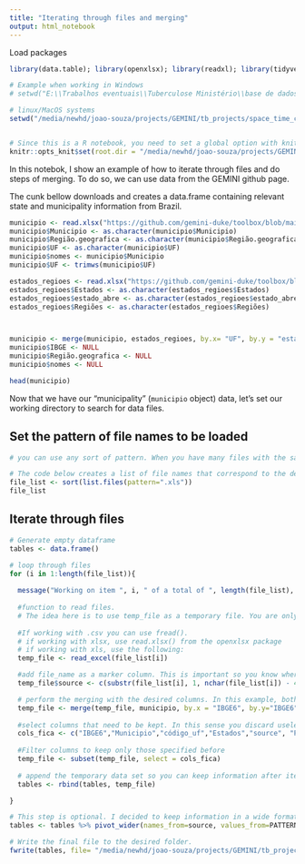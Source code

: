 ```yaml
---
title: "Iterating through files and merging"
output: html_notebook
---
```


Load packages
```r
library(data.table); library(openxlsx); library(readxl); library(tidyverse)

# Example when working in Windows 
# setwd("E:\\Trabalhos eventuais\\Tuberculose Ministério\\base de dados")

# linux/MacOS systems
setwd("/media/newhd/joao-souza/projects/GEMINI/tb_projects/space_time_cube/tables_arcgis")


# Since this is a R notebook, you need to set a global option with knitr
knitr::opts_knit$set(root.dir = "/media/newhd/joao-souza/projects/GEMINI/tb_projects/space_time_cube/tables_arcgis")
```

In this notebok, I show an example of how to iterate through files and do steps of merging. To do so, we can use data from the GEMINI github page.

The cunk bellow downloads and creates a data.frame containing relevant state and municipality information from Brazil.
```r

municipio <- read.xlsx("https://github.com/gemini-duke/toolbox/blob/main/GIS/databases/brazil_municipalities.xlsx?raw=true")
municipio$Municipio <- as.character(municipio$Municipio)
municipio$Região.geografica <- as.character(municipio$Região.geografica)
municipio$UF <- as.character(municipio$UF)
municipio$nomes <- municipio$Municipio
municipio$UF <- trimws(municipio$UF)

estados_regioes <- read.xlsx("https://github.com/gemini-duke/toolbox/blob/main/GIS/databases/brazil_states_regions.xlsx?raw=true")
estados_regioes$Estados <- as.character(estados_regioes$Estados)
estados_regioes$estado_abre <- as.character(estados_regioes$estado_abre)
estados_regioes$Regiões <- as.character(estados_regioes$Regiões)



municipio <- merge(municipio, estados_regioes, by.x= "UF", by.y = "estado_abre" , all.x = TRUE)
municipio$IBGE <- NULL
municipio$Região.geografica <- NULL
municipio$nomes <- NULL

head(municipio)
```

Now that we have our "municipality" (`municipio` object) data, let's set our working directory to search for data files.

## Set the pattern of file names to be loaded
```r
# you can use any sort of pattern. When you have many files with the same extension, it might be better to set a pattern to the beginning/ending of them such as "data_....xls"

# The code below creates a list of file names that correspond to the desired pattern.
file_list <- sort(list.files(pattern=".xls"))
file_list
```

## Iterate through files
```r
# Generate empty dataframe
tables <- data.frame()

# loop through files
for (i in 1:length(file_list)){
  
  message("Working on item ", i, " of a total of ", length(file_list), " items")
  
  #function to read files. 
  # The idea here is to use temp_file as a temporary file. You are only interested in the final merged version.
  
  #If working with .csv you can use fread(). 
  # if working with xlsx, use read.xlsx() from the openxlsx package
  # if working with xls, use the following:
  temp_file <- read_excel(file_list[i])

  #add file_name as a marker column. This is important so you know where the data comes from
  temp_file$source <- c(substr(file_list[i], 1, nchar(file_list[i]) - 4))

  # perform the merging with the desired columns. In this example, both data sources have the same colum name "IBG6". By doing so you aggregate information from both files over the same identifier variable.
  temp_file <- merge(temp_file, municipio, by.x = "IBGE6", by.y="IBGE6", all.x = TRUE)
  
  #select columns that need to be kept. In this sense you discard useless variables 
  cols_fica <- c("IBGE6","Municipio","código_uf","Estados","source", "PATTERN")
  
  #Filter columns to keep only those specified before
  temp_file <- subset(temp_file, select = cols_fica)
  
  # append the temporary data set so you can keep information after iterations
  tables <- rbind(tables, temp_file)

}

# This step is optional. I decided to keep information in a wide format, thus with a lower ammount of lines.
tables <- tables %>% pivot_wider(names_from=source, values_from=PATTERN)

# Write the final file to the desired folder.
fwrite(tables, file= "/media/newhd/joao-souza/projects/GEMINI/tb_projects/space_time_cube/tables_arcgis/arcgis_summary_tb.csv", sep=";", showProgress = TRUE)
```

